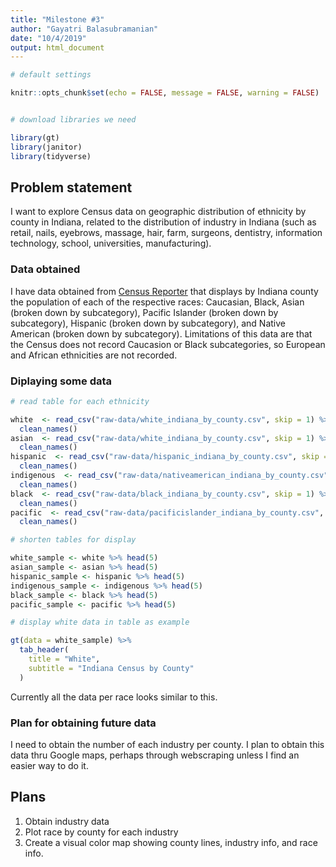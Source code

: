 ```yaml
---
title: "Milestone #3"
author: "Gayatri Balasubramanian"
date: "10/4/2019"
output: html_document
---
```


```r

# default settings

knitr::opts_chunk$set(echo = FALSE, message = FALSE, warning = FALSE)


# download libraries we need

library(gt)
library(janitor)
library(tidyverse)

```

## Problem statement

I want to explore Census data on geographic distribution of ethnicity by county in Indiana, related to the distribution of industry in Indiana (such as retail, nails, eyebrows, massage, hair, farm, surgeons, dentistry, information technology, school, universities, manufacturing).


### Data obtained

I have data obtained from [Census Reporter]("censusreporter.org") that displays by Indiana county the population of each of the respective races: Caucasian, Black, Asian (broken down by subcategory), Pacific Islander (broken down by subcategory), Hispanic (broken down by subcategory), and Native American (broken down by subcategory). Limitations of this data are that the Census does not record Caucasion or Black subcategories, so European and African ethnicities are not recorded.


### Diplaying some data

```r

# read table for each ethnicity

white  <- read_csv("raw-data/white_indiana_by_county.csv", skip = 1) %>%
  clean_names()
asian  <- read_csv("raw-data/white_indiana_by_county.csv", skip = 1) %>%
  clean_names()
hispanic  <- read_csv("raw-data/hispanic_indiana_by_county.csv", skip = 1) %>%
  clean_names()
indigenous  <- read_csv("raw-data/nativeamerican_indiana_by_county.csv", skip = 1) %>%
  clean_names()
black  <- read_csv("raw-data/black_indiana_by_county.csv", skip = 1) %>%
  clean_names()
pacific  <- read_csv("raw-data/pacificislander_indiana_by_county.csv", skip = 1) %>%
  clean_names()

# shorten tables for display

white_sample <- white %>% head(5)
asian_sample <- asian %>% head(5)
hispanic_sample <- hispanic %>% head(5)
indigenous_sample <- indigenous %>% head(5)
black_sample <- black %>% head(5)
pacific_sample <- pacific %>% head(5)

```


```r

# display white data in table as example

gt(data = white_sample) %>% 
  tab_header(
    title = "White",
    subtitle = "Indiana Census by County"
  )


```

Currently all the data per race looks similar to this.


### Plan for obtaining future data

I need to obtain the number of each industry per county. I plan to obtain this data thru Google maps, perhaps through webscraping unless I find an easier way to do it.


## Plans

1. Obtain industry data  
2. Plot race by county for each industry  
3. Create a visual color map showing county lines, industry info, and race info.